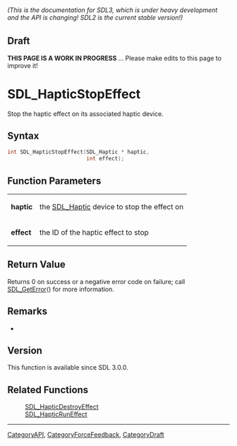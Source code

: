 ====== (This is the documentation for SDL3, which is under heavy development and the API is changing! SDL2 is the current stable version!) ======

== Draft ==

'''THIS PAGE IS A WORK IN PROGRESS''' ... Please make edits to this page to improve it!
= SDL_HapticStopEffect =

Stop the haptic effect on its associated haptic device.

== Syntax ==

<syntaxhighlight lang='c'>
int SDL_HapticStopEffect(SDL_Haptic * haptic,
                         int effect);
</syntaxhighlight>

== Function Parameters ==

{|
|'''haptic'''
|the [[SDL_Haptic]] device to stop the effect on
|-
|'''effect'''
|the ID of the haptic effect to stop
|}

== Return Value ==

Returns 0 on success or a negative error code on failure; call
[[SDL_GetError]]() for more information.

== Remarks ==

*

== Version ==

This function is available since SDL 3.0.0.

== Related Functions ==

:[[SDL_HapticDestroyEffect]]
:[[SDL_HapticRunEffect]]

----
[[CategoryAPI]], [[CategoryForceFeedback]], [[CategoryDraft]]


